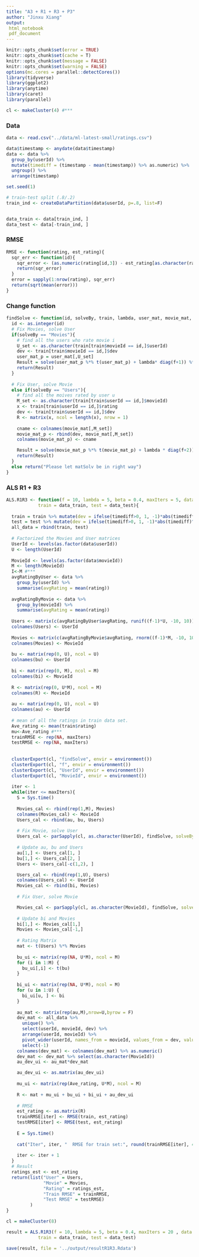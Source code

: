 ```yaml
---
title: "A3 + R1 + R3 + P3"
author: "Jinxu Xiang"
output: 
 html_notebook
 pdf_document
---
```


```r
knitr::opts_chunk$set(error = TRUE)
knitr::opts_chunk$set(cache = T)
knitr::opts_chunk$set(message = FALSE)
knitr::opts_chunk$set(warning = FALSE)
options(mc.cores = parallel::detectCores())
library(tidyverse)
library(ggplot2)
library(anytime)
library(caret)
library(parallel)

cl <- makeCluster(4) #***
```

### Data

```r
data <- read.csv("../data/ml-latest-small/ratings.csv")

data$timestamp <- anydate(data$timestamp)
data <- data %>% 
  group_by(userId) %>% 
  mutate(timediff = (timestamp - mean(timestamp)) %>% as.numeric) %>% 
  ungroup() %>%
  arrange(timestamp)

set.seed(1)

# train-test split (.8/.2)
train_ind <- createDataPartition(data$userId, p=.8, list=F)


data_train <- data[train_ind, ]
data_test <- data[-train_ind, ]
```

### RMSE

```r
RMSE <- function(rating, est_rating){
  sqr_err <- function(id){
    sqr_error <- (as.numeric(rating[id,3]) - est_rating[as.character(rating[id,1]), as.character(rating[id,2])])^2
    return(sqr_error)
  }
  error = sapply(1:nrow(rating), sqr_err)
  return(sqrt(mean(error)))  
}
```

### Change function

```r
findSolve <- function(id, solveBy, train, lambda, user_mat, movie_mat, au, bu, bi, mu, f){
  id <- as.integer(id)
  # Fix Movies, solve User
  if(solveBy == "Movies"){
    # find all the users who rate movie i
    U_set <- as.character(train[train$movieId == id,]$userId)
    dev <- train[train$movieId == id,]$dev
    user_mat_p = user_mat[,U_set]
    Result = solve(user_mat_p %*% t(user_mat_p) + lambda* diag(f+1)) %*% user_mat_p %*% (train[train$movieId == id,]$rating - mu - bu[,U_set] - au[,U_set]*dev)
    return(Result)
  }
  
  # Fix User, solve Movie
  else if(solveBy == "Users"){
    # find all the moives rated by user u
    M_set <- as.character(train[train$userId == id,]$movieId)
    x <- train[train$userId == id,]$rating
    dev <- train[train$userId == id,]$dev
    R <- matrix(x, ncol = length(x), nrow = 1)
    
    cname <- colnames(movie_mat[,M_set])
    movie_mat_p <- rbind(dev, movie_mat[,M_set])
    colnames(movie_mat_p) <- cname

    Result = solve(movie_mat_p %*% t(movie_mat_p) + lambda * diag(f+2)) %*% movie_mat_p %*% t(R - mu - bi[,M_set])
    return(Result)
  }
  else return("Please let matSolv be in right way")
}

```

### ALS R1 + R3

```r
ALS.R1R3 <- function(f = 10, lambda = 5, beta = 0.4, maxIters = 5, data = data,
            train = data_train, test = data_test){
  
  train = train %>% mutate(dev = ifelse(timediff>0, 1, -1)*abs(timediff)^beta)
  test = test %>% mutate(dev = ifelse(timediff>0, 1, -1)*abs(timediff)^beta)
  all_data = rbind(train, test)
  
  # Factorized the Movies and User matrices
  UserId <- levels(as.factor(data$userId))
  U <- length(UserId)
  
  MovieId <- levels(as.factor(data$movieId))
  M <- length(MovieId)
  I<-M #***
  avgRatingByUser <- data %>% 
    group_by(userId) %>% 
    summarise(avgRating = mean(rating))
  
  avgRatingByMovie <- data %>% 
    group_by(movieId) %>% 
    summarise(avgRating = mean(rating))
  
  Users <- matrix(c(avgRatingByUser$avgRating, runif((f-1)*U, -10, 10)), nrow=f,byrow = T)
  colnames(Users) <- UserId
  
  Movies <- matrix(c(avgRatingByMovie$avgRating, rnorm((f-1)*M, -10, 10)), nrow=f,byrow = T)
  colnames(Movies) <- MovieId
  
  bu <- matrix(rep(0, U), ncol = U)
  colnames(bu) <- UserId
  
  bi <- matrix(rep(0, M), ncol = M)
  colnames(bi) <- MovieId
  
  R <- matrix(rep(0, U*M), ncol = M)
  colnames(R) <- MovieId
  
  au <- matrix(rep(0, U), ncol = U)
  colnames(au) <- UserId
  
  # mean of all the ratings in train data set.
  Ave_rating <- mean(train$rating)
  mu<-Ave_rating #***
  trainRMSE <- rep(NA, maxIters)
  testRMSE <- rep(NA, maxIters)
  
  
  clusterExport(cl, "findSolve", envir = environment())
  clusterExport(cl, "f", envir = environment())
  clusterExport(cl, "UserId", envir = environment())
  clusterExport(cl, "MovieId", envir = environment())
  
  iter <- 1
  while(iter <= maxIters){
    S = Sys.time()
    
    Movies_cal <- rbind(rep(1,M), Movies)
    colnames(Movies_cal) <- MovieId
    Users_cal <- rbind(au, bu, Users)
    
    # Fix Movie, solve User
    Users_cal <- parSapply(cl, as.character(UserId), findSolve, solveBy = "Users", train = train, lambda = lambda, user_mat = Users_cal, movie_mat = Movies_cal, au = au, bu = bu, bi = bi, mu = Ave_rating, f = f, USE.NAMES = T)
    
    # Update au, bu and Users
    au[1,] <- Users_cal[1, ]
    bu[1,] <- Users_cal[2, ]
    Users <- Users_cal[-c(1,2), ]

    Users_cal <- rbind(rep(1,U), Users)
    colnames(Users_cal) <- UserId
    Movies_cal <- rbind(bi, Movies)
    
    # Fix User, solve Movie

    Movies_cal <- parSapply(cl, as.character(MovieId), findSolve, solveBy = "Movies", train = train, lambda = lambda, user_mat = Users_cal, movie_mat = Movies_cal, au = au, bu = bu, bi = bi, mu = Ave_rating, f = f, USE.NAMES = T)
    
    # Update bi and Movies
    bi[1,] <- Movies_cal[1,]
    Movies <- Movies_cal[-1,]
    
    # Rating Matrix
    mat <- t(Users) %*% Movies
    
    bu_ui <- matrix(rep(NA, U*M), ncol = M)
    for (i in 1:M) {
      bu_ui[,i] <- t(bu)
    }
    
    bi_ui <- matrix(rep(NA, U*M), ncol = M)
    for (u in 1:U) {
      bi_ui[u, ] <- bi
    }
    
    au_mat <- matrix(rep(au,M),nrow=U,byrow = F)
    dev_mat <- all_data %>%
      unique() %>%
      select(userId, movieId, dev) %>%
      arrange(userId, movieId) %>%
      pivot_wider(userId, names_from = movieId, values_from = dev, values_fill = list(dev = 0)) %>%
      select(-1)
    colnames(dev_mat) <- colnames(dev_mat) %>% as.numeric()
    dev_mat <- dev_mat %>% select(as.character(MovieId))
    au_dev_ui <- au_mat*dev_mat

    au_dev_ui <- as.matrix(au_dev_ui)
    
    mu_ui <- matrix(rep(Ave_rating, U*M), ncol = M)
    
    R <- mat + mu_ui + bu_ui + bi_ui + au_dev_ui
    
    # RMSE 
    est_rating <- as.matrix(R)
    trainRMSE[iter] <- RMSE(train, est_rating)
    testRMSE[iter] <- RMSE(test, est_rating)
    
    E = Sys.time()
    
    cat("Iter", iter, "  RMSE for train set:", round(trainRMSE[iter], 4), "  RMSE for test set:", round(testRMSE[iter], 4), "  Time cost:", round(E-S, 2), "s\n")
    
    iter <- iter + 1
  }
  # Result
  ratings_est <- est_rating
  return(list("User" = Users, 
              "Movie" = Movies, 
              "Rating" = ratings_est, 
              "Train RMSE" = trainRMSE, 
              "Test RMSE" = testRMSE) 
         )
}
```

```r
cl = makeCluster(8)
```

```r
result = ALS.R1R3(f = 10, lambda = 5, beta = 0.4, maxIters = 20 , data = data,
            train = data_train, test = data_test)
```

```r
save(result, file = '../output/resultR1R3.Rdata')
```










